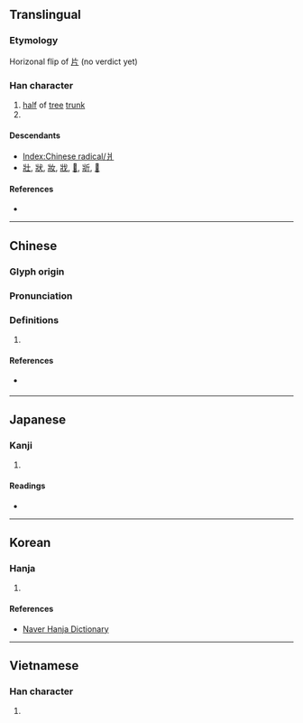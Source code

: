 {{character info/new}}
{{also|丬|⽙|⺦}}
==Translingual==
{{stroke order|type=animate}}

===Etymology===
Horizonal flip of [[片]] (no verdict yet)

===Han character===
{{Han char|rn=90|rad=爿|as=00|sn=4|four=22200|canj=VLM}}

# [[half]] of [[tree]] [[trunk]]
# {{mul-kangxi radical-def}}

====Descendants====
* [[Index:Chinese radical/爿]]
* [[壯]], [[狀]], [[妝]], [[戕]], [[𢪇]], [[斨]], [[𧢼]]

====References====
* {{Han ref|kx=0691.090|dkj=19758|dj=1104.050|hdz=42374.010|uh=723F|ud=29247|bh=C962|bd=51554}}

----

==Chinese==
{{zh-forms|alt=丬}}

===Glyph origin===
{{Han etym}}

===Pronunciation===
{{zh-pron
|m=qiáng,pán
|c=baan2,baan6,coeng4
|h=pfs=chhòng
|mn=pêng
|w=
|mc=y
|oc=y
|ma=|ma2=
|cat=n
}}

===Definitions===
{{zh-hanzi}}

# {{rfdef|lang=zh}}

====References====
* {{qualifier|Min Nan}} {{thcwd|1224}}

----

==Japanese==

===Kanji===
{{ja-kanji|grade=|rs=爿00}}

# {{defn|lang=ja|sort=爿00}}

====Readings====
* {{ja-readings|on=[[しょう]] (shō)|kun=[[だい]] (dai), [[きぎれ]] (kigire)}}

----

==Korean==

===Hanja===
{{ko-hanja|hangeul=장|rv=jang|mr=chang|y=cang|eumhun=나뭇조각}}

# {{defn|lang=ko|sort=爿00}}

====References====
*[http://hanja.naver.com/hanja?q=%E7%88%BF Naver Hanja Dictionary]

----

==Vietnamese==

===Han character===
{{vi-readings|rs=爿00| hanviet = tường}}

# {{defn|lang=vi|sort=爿00}}

[[Category:CJKV radicals| ]]